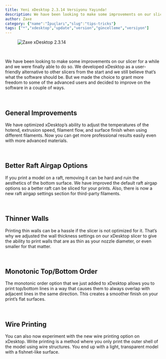 ```yaml
---
title: Yeni xDesktop 2.3.14 Versiyonu Yayında!
description: We have been looking to make some improvements on our slicer for a while and we were finally able to do so. We developed xDesktop as a user-friendly alternative to other slicers from the start and we still believe that’s what the software should be. But we made the choice to grant more freedom to some of the advanced users and decided to improve on the software in a couple of ways.
author: Zaxe
category: {"name":"İpuçları","slug":"tips-tricks"}
tags: ["*","xdesktop","update","version","güncelleme","versiyon"]
---
```


<Aligned>

<figure className="w-full flex justify-center items-center">
<img className="w-full h-full max-w-md rounded-xl overflow-hidden shadow-xl" alt="Zaxe xDesktop 2.3.14" src="https://cdn.zaxe.com/knowledge-base/posts/the-new-xdesktop-2-3-14-version-is-live/img/thumbnail-zaxe-xdesktop-update-2-3-14.webp"/>
</figure>

<br/>

We have been looking to make some improvements on our slicer for a while and we were finally able to do so. We developed xDesktop as a user-friendly alternative to other slicers from the start and we still believe that’s what the software should be. But we made the choice to grant more freedom to some of the advanced users and decided to improve on the software in a couple of ways.

<br/>

## General Improvements

We have optimized xDesktop’s ability to adjust the temperatures of the hotend, extrusion speed, filament flow, and surface finish when using different filaments. Now you can get more professional results easily even with more advanced materials.

<br/>

## Better Raft Airgap Options

If you print a model on a raft, removing it can be hard and ruin the aesthetics of the bottom surface. We have improved the default raft airgap options so a better raft can be sliced for your prints. Also, there is now a new raft airgap settings section for third-party filaments. 

<br/>

## Thinner Walls

Printing thin walls can be a hassle if the slicer is not optimized for it. That’s why we adjusted the wall thickness settings on our xDesktop slicer to give the ability to print walls that are as thin as your nozzle diameter, or even smaller for that matter. 

<br/>

## Monotonic Top/Bottom Order

The monotonic order option that we just added to xDesktop allows you to print top/bottom lines in a way that causes them to always overlap with adjacent lines in the same direction. This creates a smoother finish on your print’s flat surfaces.

<br/>

## Wire Printing 

You can also now experiment with the new wire printing option on xDesktop. Write printing is a method where you only print the outer shell of the model using wire structures. You end up with a light, transparent model with a fishnet-like surface.

</Aligned>

